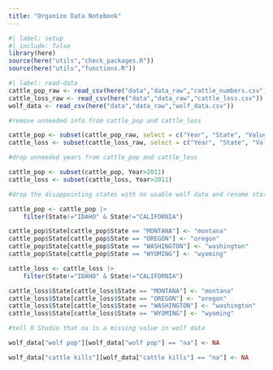 ```yaml
---
title: "Organize Data Notebook"
---
```


```r
#| label: setup
#| include: false
library(here)
source(here("utils","check_packages.R"))
source(here("utils","functions.R"))
```

```r
#| label: read-data
cattle_pop_raw <- read_csv(here("data","data_raw","cattle_numbers.csv"))
cattle_loss_raw <- read_csv(here("data","data_raw","cattle_loss.csv"))
wolf_data <- read_csv(here("data","data_raw","wolf_data.csv"))

#remove unneeded info from cattle_pop and cattle_loss

cattle_pop <- subset(cattle_pop_raw, select = c("Year", "State", "Value"))
cattle_loss <- subset(cattle_loss_raw, select = c("Year", "State", "Value"))

#drop unneeded years from cattle_pop and cattle_loss

cattle_pop <- subset(cattle_pop, Year>2011)
cattle_loss <- subset(cattle_loss, Year>2011)

#drop the disappointing states with no usable wolf data and rename states

cattle_pop <- cattle_pop |>
    filter(State!="IDAHO" & State!="CALIFORNIA")

cattle_pop$State[cattle_pop$State == "MONTANA"] <- "montana"
cattle_pop$State[cattle_pop$State == "OREGON"] <- "oregon"
cattle_pop$State[cattle_pop$State == "WASHINGTON"] <- "washington"
cattle_pop$State[cattle_pop$State == "WYOMING"] <- "wyoming"

cattle_loss <- cattle_loss |>
    filter(State!="IDAHO" & State!="CALIFORNIA")

cattle_loss$State[cattle_loss$State == "MONTANA"] <- "montana"
cattle_loss$State[cattle_loss$State == "OREGON"] <- "oregon"
cattle_loss$State[cattle_loss$State == "WASHINGTON"] <- "washington"
cattle_loss$State[cattle_loss$State == "WYOMING"] <- "wyoming"

#tell R Studio that na is a missing value in wolf data

wolf_data["wolf pop"][wolf_data["wolf pop"] == "na"] <- NA

wolf_data["cattle kills"][wolf_data["cattle kills"] == "na"] <- NA


```

